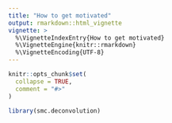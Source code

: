```yaml
---
title: "How to get motivated"
output: rmarkdown::html_vignette
vignette: >
  %\VignetteIndexEntry{How to get motivated}
  %\VignetteEngine{knitr::rmarkdown}
  %\VignetteEncoding{UTF-8}
---
```


```r
knitr::opts_chunk$set(
  collapse = TRUE,
  comment = "#>"
)
```

```r
library(smc.deconvolution)
```
